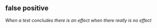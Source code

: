 ## false positive

<dfn>When a test concludes there is an effect when there really is no effect</dfn>


